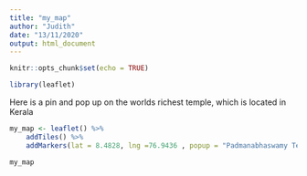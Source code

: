 ```yaml
---
title: "my_map"
author: "Judith"
date: "13/11/2020"
output: html_document
---
```


```r
knitr::opts_chunk$set(echo = TRUE)
```

```r
library(leaflet)
```


Here is a pin and pop up on the worlds richest temple, which is located in Kerala
```r
my_map <- leaflet() %>%
    addTiles() %>%
    addMarkers(lat = 8.4828, lng =76.9436 , popup = "Padmanabhaswamy Temple")

my_map
```
